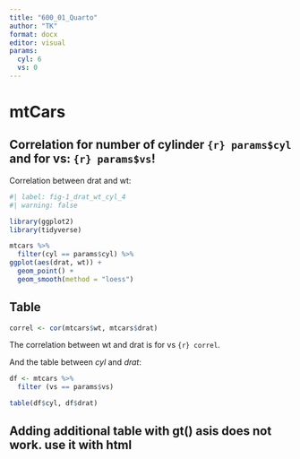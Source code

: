 ```yaml
---
title: "600_01_Quarto"
author: "TK"
format: docx
editor: visual
params:
  cyl: 6
  vs: 0
---
```


# mtCars

## Correlation for number of cylinder `{r} params$cyl` and for vs: `{r} params$vs`!

Correlation between drat and wt:

```r
#| label: fig-1_drat_wt_cyl_4
#| warning: false

library(ggplot2)
library(tidyverse)

mtcars %>%
  filter(cyl == params$cyl) %>%
ggplot(aes(drat, wt)) + 
  geom_point() + 
  geom_smooth(method = "loess")
```

## Table

```r
correl <- cor(mtcars$wt, mtcars$drat)
```

The correlation between wt and drat is for vs `{r} correl`.

And the table between *cyl* and *drat*:

```r
df <- mtcars %>%
  filter (vs == params$vs) 

table(df$cyl, df$drat)
```

## Adding additional table with gt() asis does not work. use it with html


